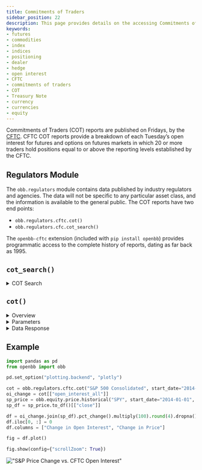 ```yaml
---
title: Commitments of Traders
sidebar_position: 22
description: This page provides details on the accessing Commitments of Traders reports with the OpenBB Platform, published by the CFTC weekly. There are explanations of the query parameters and data response, as well as examples for use.
keywords:
- futures
- commodities
- index
- indices
- positioning
- dealer
- hedge
- open interest
- CFTC
- commitments of traders
- COT
- Treasury Note
- currency
- currencies
- equity
---
```



<HeadTitle title="Commitments of Traders - User Guides | OpenBB Docs" />

Commitments of Traders (COT) reports are published on Fridays, by the [CFTC](https://www.cftc.gov/MarketReports/CommitmentsofTraders/index.htm). CFTC COT reports provide a breakdown of each Tuesday’s open interest for futures and options on futures markets in which 20 or more traders hold positions equal to or above the reporting levels established by the CFTC.

## Regulators Module

The `obb.regulators` module contains data published by industry regulators and agencies. The data will not be specific to any particular asset class, and the information is available to the general public. The COT reports have two end points:

- `obb.regulators.cftc.cot()`
- `obb.regulators.cfc.cot_search()`

The `openbb-cftc` extension (included with `pip install openbb`) provides programmatic access to the complete history of reports, dating as far back as 1995.

## `cot_search()`

<details>
<summary mdxType="summary">COT Search</summary>

The `obb.regulators.cftc.cot_search()` endpoint is a curated list of current reports. The list can be searched by partial match - i.e., "resources" - and they are classified under categories and subcategories. Get the whole list with an empty query.

Indices - S&P 500, Nasdaq 100, Dow Jones Industrial Average, Russell 1000 & 2000, VIX, Bloomberg Commodity Index, etc. - can be found with the keyword "index".

The example below shows all the S&P reports.

```python
reports = obb.regulators.cftc.cot_search("s&p").to_df()
```

| code   | name                           | commodity_name                | category              | subcategory   |
|:-------|:-------------------------------|:------------------------------|:----------------------|:--------------|
| 43874A | S&P 500 ANNUAL DIVIDEND INDEX  | DIVIDEND INDICES              | FINANCIAL INSTRUMENTS | STOCK INDICES |
| 43874Q | S&P 500 QUARTERLY DIVIDEND IND | DIVIDEND INDICES              | FINANCIAL INSTRUMENTS | STOCK INDICES |
| 13874I | E-MINI S&P TECHNOLOGY INDEX    | S&P BROAD BASED STOCK INDICES | FINANCIAL INSTRUMENTS | STOCK INDICES |
| 138748 | E-MINI S&P CONSU STAPLES INDEX | S&P BROAD BASED STOCK INDICES | FINANCIAL INSTRUMENTS | STOCK INDICES |
| 13874A | E-MINI S&P 500                 | S&P BROAD BASED STOCK INDICES | FINANCIAL INSTRUMENTS | STOCK INDICES |
| 138749 | E-MINI S&P ENERGY INDEX        | S&P BROAD BASED STOCK INDICES | FINANCIAL INSTRUMENTS | STOCK INDICES |
| 13874W | ADJUSTED INT RATE S&P 500 TOTL | S&P BROAD BASED STOCK INDICES | FINANCIAL INSTRUMENTS | STOCK INDICES |
| 13874+ | S&P 500 Consolidated           | S&P BROAD BASED STOCK INDICES | FINANCIAL INSTRUMENTS | STOCK INDICES |
| 13874C | E-MINI S&P FINANCIAL INDEX     | S&P BROAD BASED STOCK INDICES | FINANCIAL INSTRUMENTS | STOCK INDICES |
| 33874A | E-MINI S&P 400 STOCK INDEX     | S&P BROAD BASED STOCK INDICES | FINANCIAL INSTRUMENTS | STOCK INDICES |
| 13874U | MICRO E-MINI S&P 500 INDEX     | S&P BROAD BASED STOCK INDICES | FINANCIAL INSTRUMENTS | STOCK INDICES |
| 13874J | E-MINI S&P UTILITIES INDEX     | S&P BROAD BASED STOCK INDICES | FINANCIAL INSTRUMENTS | STOCK INDICES |
| 13874R | E-MINI S&P REAL ESTATE INDEX   | S&P BROAD BASED STOCK INDICES | FINANCIAL INSTRUMENTS | STOCK INDICES |

</details>

## `cot()`

<details>
<summary mdxType="summary">Overview</summary>

The weekly reports are returned as a flat timeseries. The `id` parameter accepts a flexible input, using the "code" provides an exact match returning the complete history. See the Parameters section below for more information on entering symbols.

```python
sp = obb.regulators.cftc.cot("13874+")

# Display the change in open interest from the previous week, limiting to the last 5 reports.
sp.to_df().T.filter(like="change_in", axis=0).iloc[:,-5:]
```

|                             |   2024-10-15 |   2024-10-22 |   2024-10-29 |   2024-11-05 |   2024-11-12 |
|:----------------------------|-------------:|-------------:|-------------:|-------------:|-------------:|
| change_in_open_interest_all |        88416 |       -95881 |        35345 |       -28290 |       242306 |
| change_in_noncomm_long_all  |        22828 |        11329 |         7547 |        11680 |         -900 |
| change_in_noncomm_short_all |        -6723 |         3364 |       -43078 |       -44221 |        82742 |
| change_in_noncomm_spead_all |        29860 |       -46828 |        48684 |       -12005 |        83965 |
| change_in_comm_long_all     |        23939 |       -48592 |       -30357 |       -28563 |       140423 |
| change_in_comm_short_all    |        65620 |       -47838 |        38124 |        29856 |        76404 |
| change_in_tot_rept_long_all |        76627 |       -84092 |        25874 |       -28888 |       223488 |
| change_in_tot_rept_short    |        88757 |       -91302 |        43730 |       -26370 |       243111 |
| change_in_nonrept_long_all  |        11789 |       -11790 |         9471 |          598 |        18818 |
| change_in_nonrept_short_all |         -341 |        -4579 |        -8385 |        -1921 |         -805 |

</details>

<details>
<summary mdxType="summary">Parameters</summary>

The parameters here will alter the type of report returned. Use `start_date` and `end_date` to request specific historical windows.

<details>
<summary mdxType="summary">`id: str`</summary>

The `id` parameter will accept different inputs:

- A "code" - i.e, "13874A" - which can be mapped using `cot_search()`, and can be any valid CFTC market contract code. This should be an exact match.
- A commodity name, category, or subcategory - i.e, "precious metals" for palladium, platinum, silver, and gold.
- A partial name match - i.e, "russell", "nasdaq", "japanese yen"
- "all" - returns all reports associated with the `report_type`, for the most recent date.

</details>

<details>
<summary mdxType="summary">`futures_only: bool = False`</summary>

When `True`, returns the futures-only report. Default is False, for the combined (futures and options) report.

</details>

<details>
<summary mdxType="summary">`report_type: Literal["legacy", "disaggregated", "financial", "supplemental"] = "legacy"`</summary>

The Legacy report is broken down by exchange with reported open interest by three trader classifications:
- commercial
- non-commercial
- non-reportable

Disaggregated reports are broken down by Agriculture and Natural Resource contracts, groups reportable open interest positions into four classifications:
- Producer/Merchant
- Swap Dealers
- Managed Money
- Other Reportables

The Traders in Financial Futures (TFF) report includes financial contracts, and the reported open interest has five classifications:
- Dealer
- Asset Manager
- Leveraged Money
- Other Reportables
- Non-Reportables

<details>
<summary mdxType="summary">Supplemental Explanation</summary>

:::info
Excerpt below is from the explanatory notes on the CFTC's [website](https://www.cftc.gov/MarketReports/CommitmentsofTraders/ExplanatoryNotes/index.htm)
:::

Based on the information contained in the report of futures-and-options combined in the short format, the Supplemental report shows an additional category of “Index Traders” in selected agricultural markets. These traders are drawn from the noncommercial and commercial categories. The noncommercial category includes positions of managed funds, pension funds, and other investors that are generally seeking exposure to a broad index of commodity prices as an asset class in an unleveraged and passively-managed manner. The commercial category includes positions for entities whose trading predominantly reflects hedging of over-the-counter transactions involving commodity indices—for example, a swap dealer holding long futures positions to hedge a short commodity index exposure opposite institutional traders, such as pension funds.

All of these traders—whether coming from the noncommercial or commercial categories—are generally replicating a commodity index by establishing long futures positions in the component markets and then rolling those positions forward from future to future using a fixed methodology. Some traders assigned to the Index Traders category are engaged in other futures activity that could not be disaggregated. As a result, the Index Traders category, which is typically made up of traders with long-only futures positions replicating an index, will include some long and short positions where traders have multi-dimensional trading activities, the preponderance of which is index trading. Likewise, the Index Traders category will not include some traders who are engaged in index trading, but for whom it does not represent a substantial part of their overall trading activity.

</details>

</details>

</details>

<details>
<summary mdxType="summary">Data Response</summary>

:::info
The number of fields returned will vary greatly (up to nearly 200) depending on the type of report and CFTC market contract. Numbers are generally categorized as below, in brackets is a key for isolating each group.

- Positions ('positions')
- Percent of open interest ('pct')
- Change in open interest ('change')
- Number of traders ('traders')
- Concentration Ratios ('conc')

See the CFTC's [website](https://www.cftc.gov/MarketReports/CommitmentsofTraders/ExplanatoryNotes/index.htm) for a detailed explanation of each.
:::

<details>
<summary mdxType="summary">Legacy Report Fields</summary>

```python
[
    "date",
    "report_week",
    "market_and_exchange_names",
    "cftc_contract_market_code",
    "cftc_market_code",
    "cftc_region_code",
    "cftc_commodity_code",
    "commodity",
    "commodity_group",
    "commodity_subgroup",
    "futonly_or_combined",
    "contract_units",
    "id",
    "contract_market_name",
    "open_interest_all",
    "noncomm_positions_long_all",
    "noncomm_positions_short_all",
    "noncomm_postions_spread_all",
    "comm_positions_long_all",
    "comm_positions_short_all",
    "tot_rept_positions_long_all",
    "tot_rept_positions_short",
    "nonrept_positions_long_all",
    "nonrept_positions_short_all",
    "open_interest_old",
    "noncomm_positions_long_old",
    "noncomm_positions_short_old",
    "noncomm_positions_spread",
    "comm_positions_long_old",
    "comm_positions_short_old",
    "tot_rept_positions_long_old",
    "tot_rept_positions_short_1",
    "nonrept_positions_long_old",
    "nonrept_positions_short_old",
    "open_interest_other",
    "noncomm_positions_long_other",
    "noncomm_positions_short_other",
    "noncomm_positions_spread_1",
    "comm_positions_long_other",
    "comm_positions_short_other",
    "tot_rept_positions_long_other",
    "tot_rept_positions_short_2",
    "nonrept_positions_long_other",
    "nonrept_positions_short_other",
    "change_in_open_interest_all",
    "change_in_noncomm_long_all",
    "change_in_noncomm_short_all",
    "change_in_noncomm_spead_all",
    "change_in_comm_long_all",
    "change_in_comm_short_all",
    "change_in_tot_rept_long_all",
    "change_in_tot_rept_short",
    "change_in_nonrept_long_all",
    "change_in_nonrept_short_all",
    "pct_of_open_interest_all",
    "pct_of_oi_noncomm_long_all",
    "pct_of_oi_noncomm_short_all",
    "pct_of_oi_noncomm_spread",
    "pct_of_oi_comm_long_all",
    "pct_of_oi_comm_short_all",
    "pct_of_oi_tot_rept_long_all",
    "pct_of_oi_tot_rept_short",
    "pct_of_oi_nonrept_long_all",
    "pct_of_oi_nonrept_short_all",
    "pct_of_open_interest_old",
    "pct_of_oi_noncomm_long_old",
    "pct_of_oi_noncomm_short_old",
    "pct_of_oi_noncomm_spread_1",
    "pct_of_oi_comm_long_old",
    "pct_of_oi_comm_short_old",
    "pct_of_oi_tot_rept_long_old",
    "pct_of_oi_tot_rept_short_1",
    "pct_of_oi_nonrept_long_old",
    "pct_of_oi_nonrept_short_old",
    "pct_of_open_interest_other",
    "pct_of_oi_noncomm_long_other",
    "pct_of_oi_noncomm_short_other",
    "pct_of_oi_noncomm_spread_2",
    "pct_of_oi_comm_long_other",
    "pct_of_oi_comm_short_other",
    "pct_of_oi_tot_rept_long_other",
    "pct_of_oi_tot_rept_short_2",
    "pct_of_oi_nonrept_long_other",
    "pct_of_oi_nonrept_short_other",
    "traders_tot_all",
    "traders_noncomm_long_all",
    "traders_noncomm_short_all",
    "traders_noncomm_spread_all",
    "traders_comm_long_all",
    "traders_comm_short_all",
    "traders_tot_rept_long_all",
    "traders_tot_rept_short_all",
    "traders_tot_old",
    "traders_noncomm_long_old",
    "traders_noncomm_short_old",
    "traders_noncomm_spead_old",
    "traders_comm_long_old",
    "traders_comm_short_old",
    "traders_tot_rept_long_old",
    "traders_tot_rept_short_old",
    "traders_tot_other",
    "traders_noncomm_long_other",
    "traders_noncomm_short_other",
    "traders_noncomm_spread_other",
    "traders_comm_long_other",
    "traders_comm_short_other",
    "traders_tot_rept_long_other",
    "traders_tot_rept_short_other",
    "conc_gross_le_4_tdr_long",
    "conc_gross_le_4_tdr_short",
    "conc_gross_le_8_tdr_long",
    "conc_gross_le_8_tdr_short",
    "conc_net_le_4_tdr_long_all",
    "conc_net_le_4_tdr_short_all",
    "conc_net_le_8_tdr_long_all",
    "conc_net_le_8_tdr_short_all",
    "conc_gross_le_4_tdr_long_1",
    "conc_gross_le_4_tdr_short_1",
    "conc_gross_le_8_tdr_long_1",
    "conc_gross_le_8_tdr_short_1",
    "conc_net_le_4_tdr_long_old",
    "conc_net_le_4_tdr_short_old",
    "conc_net_le_8_tdr_long_old",
    "conc_net_le_8_tdr_short_old",
    "conc_gross_le_4_tdr_long_2",
    "conc_gross_le_4_tdr_short_2",
    "conc_gross_le_8_tdr_long_2",
    "conc_gross_le_8_tdr_short_2",
    "conc_net_le_4_tdr_long_other",
    "conc_net_le_4_tdr_short_other",
    "conc_net_le_8_tdr_long_other",
    "conc_net_le_8_tdr_short_other",
]
```
</details>

<details>
<summary mdxType="summary">Disaggregated Report Fields</summary>

```python
[
    "date",
    "report_week",
    "market_and_exchange_names",
    "cftc_contract_market_code",
    "cftc_market_code",
    "cftc_region_code",
    "cftc_commodity_code",
    "cftc_subgroup_code",
    "commodity",
    "commodity_group",
    "commodity_subgroup",
    "futonly_or_combined",
    "contract_units",
    "id",
    "contract_market_name",
    "open_interest_all",
    "prod_merc_positions_long",
    "prod_merc_positions_short",
    "swap_positions_long_all",
    "swap_positions_short_all",
    "swap_positions_spread_all",
    "m_money_positions_long_all",
    "m_money_positions_short_all",
    "m_money_positions_spread",
    "other_rept_positions_long",
    "other_rept_positions_short",
    "other_rept_positions_spread",
    "tot_rept_positions_long_all",
    "tot_rept_positions_short",
    "nonrept_positions_long_all",
    "nonrept_positions_short_all",
    "open_interest_old",
    "prod_merc_positions_long_1",
    "prod_merc_positions_short_1",
    "swap_positions_long_old",
    "swap_positions_short_old",
    "swap_positions_spread_old",
    "m_money_positions_long_old",
    "m_money_positions_short_old",
    "m_money_positions_spread_1",
    "other_rept_positions_long_1",
    "other_rept_positions_short_1",
    "other_rept_positions_spread_1",
    "tot_rept_positions_long_old",
    "tot_rept_positions_short_1",
    "nonrept_positions_long_old",
    "nonrept_positions_short_old",
    "open_interest_other",
    "prod_merc_positions_long_2",
    "prod_merc_positions_short_2",
    "swap_positions_long_other",
    "swap_positions_short_other",
    "swap_positions_spread_other",
    "m_money_positions_long_other",
    "m_money_positions_short_other",
    "m_money_positions_spread_2",
    "other_rept_positions_long_2",
    "other_rept_positions_short_2",
    "other_rept_positions_spread_2",
    "tot_rept_positions_long_other",
    "tot_rept_positions_short_2",
    "nonrept_positions_long_other",
    "nonrept_positions_short_other",
    "change_in_open_interest_all",
    "change_in_prod_merc_long",
    "change_in_prod_merc_short",
    "change_in_swap_long_all",
    "change_in_swap_short_all",
    "change_in_swap_spread_all",
    "change_in_m_money_long_all",
    "change_in_m_money_short_all",
    "change_in_m_money_spread",
    "change_in_other_rept_long",
    "change_in_other_rept_short",
    "change_in_other_rept_spread",
    "change_in_tot_rept_long_all",
    "change_in_tot_rept_short",
    "change_in_nonrept_long_all",
    "change_in_nonrept_short_all",
    "pct_of_open_interest_all",
    "pct_of_oi_prod_merc_long",
    "pct_of_oi_prod_merc_short",
    "pct_of_oi_swap_long_all",
    "pct_of_oi_swap_short_all",
    "pct_of_oi_swap_spread_all",
    "pct_of_oi_m_money_long_all",
    "pct_of_oi_m_money_short_all",
    "pct_of_oi_m_money_spread",
    "pct_of_oi_other_rept_long",
    "pct_of_oi_other_rept_short",
    "pct_of_oi_other_rept_spread",
    "pct_of_oi_tot_rept_long_all",
    "pct_of_oi_tot_rept_short",
    "pct_of_oi_nonrept_long_all",
    "pct_of_oi_nonrept_short_all",
    "pct_of_open_interest_old",
    "pct_of_oi_prod_merc_long_1",
    "pct_of_oi_prod_merc_short_1",
    "pct_of_oi_swap_long_old",
    "pct_of_oi_swap_short_old",
    "pct_of_oi_swap_spread_old",
    "pct_of_oi_m_money_long_old",
    "pct_of_oi_m_money_short_old",
    "pct_of_oi_m_money_spread_1",
    "pct_of_oi_other_rept_long_1",
    "pct_of_oi_other_rept_short_1",
    "pct_of_oi_other_rept_spread_1",
    "pct_of_oi_tot_rept_long_old",
    "pct_of_oi_tot_rept_short_1",
    "pct_of_oi_nonrept_long_old",
    "pct_of_oi_nonrept_short_old",
    "pct_of_open_interest_other",
    "pct_of_oi_prod_merc_long_2",
    "pct_of_oi_prod_merc_short_2",
    "pct_of_oi_swap_long_other",
    "pct_of_oi_swap_short_other",
    "pct_of_oi_swap_spread_other",
    "pct_of_oi_m_money_long_other",
    "pct_of_oi_m_money_short_other",
    "pct_of_oi_m_money_spread_2",
    "pct_of_oi_other_rept_long_2",
    "pct_of_oi_other_rept_short_2",
    "pct_of_oi_other_rept_spread_2",
    "pct_of_oi_tot_rept_long_other",
    "pct_of_oi_tot_rept_short_2",
    "pct_of_oi_nonrept_long_other",
    "pct_of_oi_nonrept_short_other",
    "traders_tot_all",
    "traders_prod_merc_long_all",
    "traders_prod_merc_short_all",
    "traders_swap_short_all",
    "traders_m_money_short_all",
    "traders_m_money_spread_all",
    "traders_other_rept_long_all",
    "traders_other_rept_spread",
    "traders_tot_rept_long_all",
    "traders_tot_rept_short_all",
    "traders_tot_old",
    "traders_prod_merc_long_old",
    "traders_prod_merc_short_old",
    "traders_swap_short_old",
    "traders_m_money_short_old",
    "traders_m_money_spread_old",
    "traders_other_rept_long_old",
    "traders_other_rept_spread_1",
    "traders_tot_rept_long_old",
    "traders_tot_rept_short_old",
    "traders_tot_other",
    "traders_prod_merc_long_other",
    "traders_prod_merc_short_other",
    "traders_swap_long_other",
    "traders_swap_short_other",
    "traders_swap_spread_other",
    "traders_m_money_long_other",
    "traders_m_money_short_other",
    "traders_m_money_spread_other",
    "traders_other_rept_long_other",
    "traders_other_rept_short_2",
    "traders_other_rept_spread_2",
    "traders_tot_rept_long_other",
    "traders_tot_rept_short_other",
    "conc_gross_le_4_tdr_long",
    "conc_gross_le_4_tdr_short",
    "conc_gross_le_8_tdr_long",
    "conc_gross_le_8_tdr_short",
    "conc_net_le_4_tdr_long_all",
    "conc_net_le_4_tdr_short_all",
    "conc_net_le_8_tdr_long_all",
    "conc_net_le_8_tdr_short_all",
    "conc_gross_le_4_tdr_long_1",
    "conc_gross_le_4_tdr_short_1",
    "conc_gross_le_8_tdr_long_1",
    "conc_gross_le_8_tdr_short_1",
    "conc_net_le_4_tdr_long_old",
    "conc_net_le_4_tdr_short_old",
    "conc_net_le_8_tdr_long_old",
    "conc_net_le_8_tdr_short_old",
    "conc_gross_le_4_tdr_long_2",
    "conc_gross_le_4_tdr_short_2",
    "conc_gross_le_8_tdr_long_2",
    "conc_gross_le_8_tdr_short_2",
    "conc_net_le_4_tdr_long_other",
    "conc_net_le_4_tdr_short_other",
    "conc_net_le_8_tdr_long_other",
    "conc_net_le_8_tdr_short_other",
    "traders_swap_long_all",
    "traders_swap_spread_all",
    "traders_m_money_long_all",
    "traders_other_rept_short",
    "traders_swap_long_old",
    "traders_swap_spread_old",
    "traders_m_money_long_old",
    "traders_other_rept_short_1",
]
```
</details>

<details>
<summary mdxType="summary">Financial Report Fields</summary>

```python
[
    "date",
    "report_week",
    "market_and_exchange_names",
    "cftc_contract_market_code",
    "cftc_market_code",
    "cftc_region_code",
    "cftc_commodity_code",
    "cftc_subgroup_code",
    "commodity",
    "commodity_group",
    "commodity_subgroup",
    "futonly_or_combined",
    "contract_units",
    "id",
    "contract_market_name",
    "open_interest_all",
    "dealer_positions_long_all",
    "dealer_positions_short_all",
    "dealer_positions_spread_all",
    "asset_mgr_positions_long",
    "asset_mgr_positions_short",
    "asset_mgr_positions_spread",
    "lev_money_positions_long",
    "lev_money_positions_short",
    "lev_money_positions_spread",
    "other_rept_positions_long",
    "other_rept_positions_short",
    "other_rept_positions_spread",
    "tot_rept_positions_long_all",
    "tot_rept_positions_short",
    "nonrept_positions_long_all",
    "nonrept_positions_short_all",
    "change_in_open_interest_all",
    "change_in_dealer_long_all",
    "change_in_dealer_short_all",
    "change_in_dealer_spread_all",
    "change_in_asset_mgr_long",
    "change_in_asset_mgr_short",
    "change_in_asset_mgr_spread",
    "change_in_lev_money_long",
    "change_in_lev_money_short",
    "change_in_lev_money_spread",
    "change_in_other_rept_long",
    "change_in_other_rept_short",
    "change_in_other_rept_spread",
    "change_in_tot_rept_long_all",
    "change_in_tot_rept_short",
    "change_in_nonrept_long_all",
    "change_in_nonrept_short_all",
    "pct_of_open_interest_all",
    "pct_of_oi_dealer_long_all",
    "pct_of_oi_dealer_short_all",
    "pct_of_oi_dealer_spread_all",
    "pct_of_oi_asset_mgr_long",
    "pct_of_oi_asset_mgr_short",
    "pct_of_oi_asset_mgr_spread",
    "pct_of_oi_lev_money_long",
    "pct_of_oi_lev_money_short",
    "pct_of_oi_lev_money_spread",
    "pct_of_oi_other_rept_long",
    "pct_of_oi_other_rept_short",
    "pct_of_oi_other_rept_spread",
    "pct_of_oi_tot_rept_long_all",
    "pct_of_oi_tot_rept_short",
    "pct_of_oi_nonrept_long_all",
    "pct_of_oi_nonrept_short_all",
    "traders_tot_all",
    "traders_dealer_short_all",
    "traders_dealer_spread_all",
    "traders_asset_mgr_long_all",
    "traders_lev_money_long_all",
    "traders_lev_money_short_all",
    "traders_lev_money_spread",
    "traders_other_rept_long_all",
    "traders_other_rept_short",
    "traders_tot_rept_long_all",
    "traders_tot_rept_short_all",
    "conc_gross_le_4_tdr_long",
    "conc_gross_le_4_tdr_short",
    "conc_gross_le_8_tdr_long",
    "conc_gross_le_8_tdr_short",
    "conc_net_le_4_tdr_long_all",
    "conc_net_le_4_tdr_short_all",
    "conc_net_le_8_tdr_long_all",
    "conc_net_le_8_tdr_short_all",
    "traders_dealer_long_all",
    "traders_asset_mgr_short_all",
    "traders_asset_mgr_spread",
    "traders_other_rept_spread",
]
```
</details>

<details>
<summary mdxType="summary">Supplemental Report Fields</summary>

```python
[
    "date",
    "report_week",
    "market_and_exchange_names",
    "cftc_contract_market_code",
    "cftc_market_code",
    "cftc_region_code",
    "cftc_commodity_code",
    "commodity",
    "commodity_group",
    "commodity_subgroup",
    "contract_units",
    "id",
    "contract_market_name",
    "open_interest_all",
    "ncomm_postions_long_all_nocit",
    "ncomm_postions_short_all_nocit",
    "ncomm_postions_spread_all_nocit",
    "comm_positions_long_all_nocit",
    "comm_positions_short_all_nocit",
    "tot_rept_positions_long_all",
    "tot_rept_positions_short",
    "nonrept_positions_long_all",
    "nonrept_positions_short_all",
    "cit_positions_long_all",
    "cit_positions_short_all",
    "change_open_interest_all",
    "change_noncomm_long_all_nocit",
    "change_noncomm_short_all_nocit",
    "change_noncomm_spead_all_nocit",
    "change_comm_long_all_nocit",
    "change_comm_short_all_nocit",
    "change_tot_rept_long_all",
    "change_tot_rept_short_all",
    "change_nonrept_long_all",
    "change_nonrept_short_all",
    "change_cit_long_all",
    "change_cit_short_all",
    "pct_open_interest_all",
    "pct_oi_noncomm_long_all_nocit",
    "pct_oi_noncomm_short_all_nocit",
    "pct_oi_noncomm_spread_all_nocit",
    "pct_oi_comm_long_all_nocit",
    "pct_oi_comm_short_all_nocit",
    "pct_oi_tot_rept_long_all_nocit",
    "pct_oi_tot_rept_short_all_nocit",
    "pct_oi_nonrept_long_all_nocit",
    "pct_oi_nonrept_short_all_nocit",
    "pct_oi_cit_long_all",
    "pct_oi_cit_short_all",
    "traders_tot_all",
    "traders_noncomm_long_all_nocit",
    "traders_noncomm_short_all_nocit",
    "traders_noncomm_spread_all_nocit",
    "traders_comm_long_all_nocit",
    "traders_comm_short_all_nocit",
    "traders_tot_rept_long_all_nocit",
    "traders_tot_rept_short_all_nocit",
    "traders_cit_long_all",
    "traders_cit_short_all",
]
```
</details>

</details>

## Example

```python
import pandas as pd
from openbb import obb

pd.set_option("plotting.backend", "plotly")

cot = obb.regulators.cftc.cot("S&P 500 Consolidated", start_date="2014-01-01").to_df()
oi_change = cot[["open_interest_all"]]
sp_price = obb.equity.price.historical("SPY", start_date="2014-01-01", interval="1d", provider="yfinance")
sp_df = sp_price.to_df()[["close"]]

df = oi_change.join(sp_df).pct_change().multiply(100).round(4).dropna()
df.iloc[0, :] = 0
df.columns = ["Change in Open Interest", "Change in Price"]

fig = df.plot()

fig.show(config={"scrollZoom": True})
```

!["S&P Price Change vs. CFTC Open Interest"](https://github.com/user-attachments/assets/cddb9c0a-19ad-482d-82a3-515cd82ec1a1)

